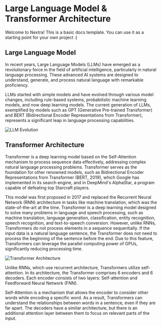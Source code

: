# Large Language Model & Transformer Architecture

Welcome to Nextra! This is a basic docs template. You can use it as a starting point for your own project :)

## Large Language Model

In recent years, Large Language Models (LLMs) have emerged as a revolutionary force in the field of artificial intelligence, particularly in natural language processing. These advanced AI systems are designed to understand, generate, and process natural language with remarkable proficiency.

LLMs started with simple models and have evolved through various model changes, including rule-based systems, probabilistic machine learning models, and now deep learning models. The current generation of LLMs, exemplified by models such as GPT (Generative Pre-trained Transformer) and BERT (Bidirectional Encoder Representations from Transformer), represents a significant leap in language processing capabilities.

![LLM Evolution](https://res.cloudinary.com/dgsrxvev1/image/upload/v1721832009/x1_gvphjv.png)

## Transformer Architecture

Transformer is a deep learning model based on the Self-Attention mechanism to process sequence data effectively, addressing complex natural language processing problems. Transformer serves as the foundation for other renowned models, such as Bidirectional Encoder Representations from Transformer (BERT, 2019), which Google has implemented in its search engine, and in DeepMind's AlphaStar, a program capable of defeating top Starcraft players.

This model was first proposed in 2017 and replaced the Recurrent Neural Network (RNN) architecture in tasks like machine translation, which was the state-of-the-art at the time. Transformer is a deep learning model designed to solve many problems in language and speech processing, such as machine translation, language generation, classification, entity recognition, speech recognition, and text-to-speech conversion. However, unlike RNNs, Transformers do not process elements in a sequence sequentially. If the input data is a natural language sentence, the Transformer does not need to process the beginning of the sentence before the end. Due to this feature, Transformers can leverage the parallel computing power of GPUs, significantly reducing processing time.

![Transformer Architecture](https://res.cloudinary.com/dgsrxvev1/image/upload/v1721831897/understanding-transformer-architecture-v0-3pcoxsil7pua1_u9uhqr.webp)

Unlike RNNs, which use recurrent architecture, Transformers utilize self-attention. In its architecture, the Transformer comprises 6 encoders and 6 decoders. Each encoder consists of two layers: Self-attention and Feedforward Neural Network (FNN).

Self-Attention is a mechanism that allows the encoder to consider other words while encoding a specific word. As a result, Transformers can understand the relationships between words in a sentence, even if they are far apart. The decoders have a similar architecture, but there is an additional attention layer between them to focus on relevant parts of the input.
